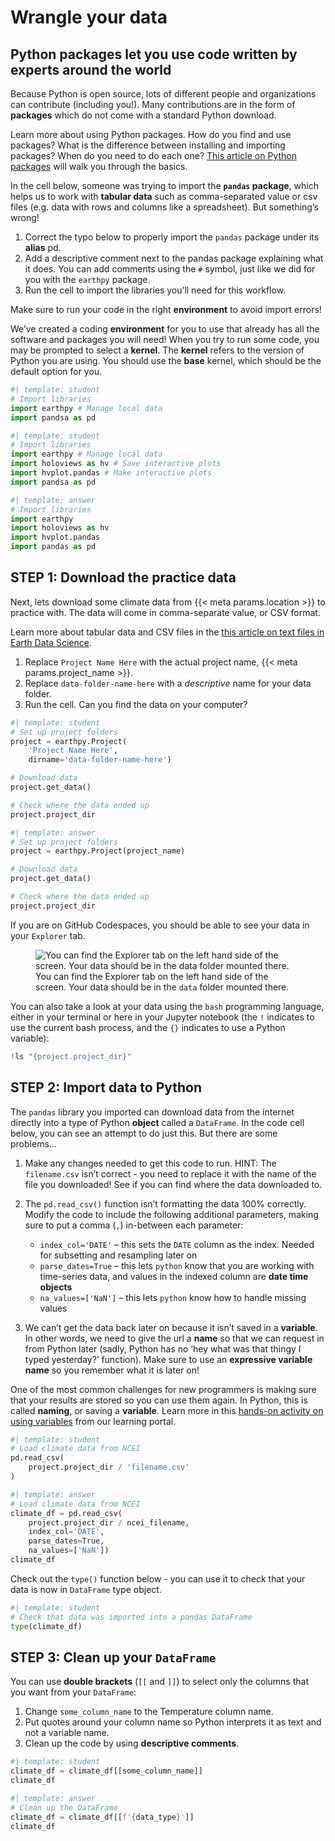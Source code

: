 # Wrangle your data

## Python **packages** let you use code written by experts around the world

Because Python is open source, lots of different people and organizations can contribute (including you!). Many contributions are in the form of **packages** which do not come with a standard Python download.

::: {.callout-read .column-margin title="Packages need to be installed and imported."}
Learn more about using Python packages. How do you find and use packages? What is the difference between installing and importing packages? When do you need to do each one? [This article on Python packages](https://www.earthdatascience.org/courses/intro-to-earth-data-science/python-code-fundamentals/use-python-packages/) will walk you through the basics.
:::

In the cell below, someone was trying to import the **`pandas` package**, which helps us to work with **tabular data** such as comma-separated value or csv files (e.g. data with rows and columns like a spreadsheet). But something's wrong!

::: {.callout-task title="Import packages"}

  1. Correct the typo below to properly import the `pandas` package under its **alias** pd.
  2. Add a descriptive comment next to the pandas package explaining what it does. You can add comments using the `#` symbol, just like we did for you with the `earthpy` package.
  3. Run the cell to import the libraries you'll need for this workflow.

:::

::: {.content-visible when-format="ipynb"}
:::: {.callout-warning}
Make sure to run your code in the right **environment** to avoid import errors!

We've created a coding **environment** for you to use that already has all the software and packages you will need! When you try to run some code, you may be prompted to select a **kernel**. The **kernel** refers to the version of Python you are using. You should use the **base** kernel, which should be the default option for you.
::::
:::

::: {.content-visible when-format="ipynb"}
```python
#| template: student
# Import libraries
import earthpy # Manage local data
import pandsa as pd
```
:::

::: {.content-visible unless-profile="student"}
```python
#| template: student
# Import libraries
import earthpy # Manage local data
import holoviews as hv # Save interactive plots
import hvplot.pandas # Make interactive plots
import pandsa as pd
```

```python
#| template: answer
# Import libraries
import earthpy
import holoviews as hv
import hvplot.pandas
import pandas as pd
```
:::

## STEP 1: Download the practice data

Next, lets download some climate data from {{< meta params.location >}} to practice with. The data will come in comma-separate value, or CSV format.

::: {.callout-read .column-margin title="Tabular data"}
Learn more about tabular data and CSV files in the [this article on text files in Earth Data Science](https://www.earthdatascience.org/courses/intro-to-earth-data-science/file-formats/use-text-files/).
:::

::: {.callout-task title="Save the URL for later"}

  1. Replace `Project Name Here` with the actual project name, {{< meta params.project_name >}}. 
  2. Replace  `data-folder-name-here` with a *descriptive* name for your data folder.
  3. Run the cell. Can you find the data on your computer?

:::

```python
#| template: student
# Set up project folders
project = earthpy.Project(
    'Project Name Here',
    dirname='data-folder-name-here')

# Download data
project.get_data()

# Check where the data ended up
project.project_dir
```

::: {.content-visible unless-format="ipynb"}
```python
#| template: answer
# Set up project folders
project = earthpy.Project(project_name)

# Download data
project.get_data()

# Check where the data ended up
project.project_dir
```
:::

If you are on GitHub Codespaces, you should be able to see your data in your `Explorer` tab.

![You can find the Explorer tab on the left hand side of the screen. Your data should be in the `data` folder mounted there.](/img/notebooks/climate/codespaces-data.png)

You can also take a look at your data using the `bash` programming language, either in your terminal or here in your Jupyter notebook (the `!` indicates to use the current bash process, and the `{}` indicates to use a Python variable):

```python
!ls "{project.project_dir}"
```

## STEP 2: Import data to Python

The `pandas` library you imported can download data from the internet directly into a type of Python **object** called a `DataFrame`. In the code cell below, you can see an attempt to do just this. But there are some problems...

::: {.callout-task title="Fix some code!"}

  1. Make any changes needed to get this code to run. HINT: The `filename.csv` isn't correct - you need to replace it with the name of the file you downloaded! See if you can find where the data downloaded to.
  2. The `pd.read_csv()` function isn't formatting the data 100% correctly. Modify the code to include the following additional parameters, making sure to put a comma (`,`) in-between each parameter:

      + `index_col='DATE'` -- this sets the `DATE` column as the index. Needed for subsetting and resampling later on
      + `parse_dates=True` -- this lets `python` know that you are working with time-series data, and values in the indexed column are **date time objects**
      + `na_values=['NaN']` -- this lets `python` know how to handle missing values

  3. We can't get the data back later on because it isn't saved in a **variable**. In other words, we need to give the url a **name** so that we can request in from Python later (sadly, Python has no 'hey what was that thingy I typed yesterday?' function). Make sure to use an **expressive variable name** so you remember what it is later on!

:::

::: {.callout-read .column-margin title="Names/variables in Python" }
One of the most common challenges for new programmers is making sure that your results are stored so you can use them again. In Python, this is called **naming**, or saving a **variable**.  Learn more in this [hands-on activity on using variables](https://www.earthdatascience.org/courses/intro-to-earth-data-science/python-code-fundamentals/get-started-using-python/variables/) from our learning portal.
:::

```python
#| template: student
# Load climate data from NCEI
pd.read_csv(
    project.project_dir / 'filename.csv'
)
```

::: {.content-visible unless-format="ipynb"}
```python
#| template: answer
# Load climate data from NCEI
climate_df = pd.read_csv(
    project.project_dir / ncei_filename,
    index_col='DATE',
    parse_dates=True,
    na_values=['NaN'])
climate_df
```
:::

:::{.callout-tip}
Check out the `type()` function below - you can use it to check that your data is now in `DataFrame` type object.
:::

```python
#| template: student
# Check that data was imported into a pandas DataFrame
type(climate_df)
```

## STEP 3: Clean up your `DataFrame`

::: {.callout-task title="Get rid of unwanted columns"}
You can use **double brackets** (`[[` and `]]`) to select only the columns that you want from your `DataFrame`:

  1. Change `some_column_name` to the Temperature column name.
  2. Put quotes around your column name so Python interprets it as text and not a variable name.
  2. Clean up the code by using **descriptive comments**.

:::

```python
#| template: student
climate_df = climate_df[[some_column_name]]
climate_df
```

::: {.content-visible unless-format="ipynb"}
```python
#| template: answer
# Clean up the DataFrame
climate_df = climate_df[[f'{data_type}']]
climate_df
```
:::

